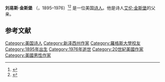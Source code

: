 {{Expand English}}
{{Infobox writer
| name         = 刘易斯·金斯堡<br/>Louis Ginsberg
| birth_date   = {{Birth date|1895|10|1|mf=y}}
| birth_place  = 美国[[新泽西州|新泽西州]] [[纽马克|纽马克]]
| death_date   = {{death date and age|1976|7|6|1895|10|1|mf=y}}
| 
| nationality  = 美国人
| alma_mater   = [[罗格斯大学|罗格斯大学]]
| spouses      = 娜奥米·李维·金斯堡<br/>Naomi Levy Ginsberg<br/>伊迪丝·金斯堡<br/>Edith Ginsberg
| children =  尤金·布鲁克斯·金斯堡<br/>Eugene Brooks Ginsberg<br/>[[艾伦·金斯堡|艾伦·金斯堡]]
| occupation   = 英语教师<br/>诗人
}}

'''刘易斯·金斯堡''' （{{lang-en|'''Louis Ginsberg'''}}，1895–1976）<ref>{{cite book|last1=Morgan|first1=Bill|title=I Celebrate Myself: The Somewhat Private Life of Allen Ginsberg|date=2006|publisher=Penguin Books|location=New York|isbn=978-0-14-311249-5|page=4}}</ref><ref>{{cite book|last1=Harris|first1=Neil|title=Great Writers: Allen Ginsberg|date=2013|publisher=Chelsea House|location=New York|isbn=978-1-4381-4836-6|url=https://books.google.com/books?id=pfhbAgAAQBAJ&q=louis+ginsberg+birth&pg=PT6|accessdate=August 29, 2016}}</ref> 是一位美国[[诗人|诗人]]。他是诗人[[艾伦·金斯堡|艾伦·金斯堡]]的父亲。

== 参考文献 ==
{{reflist}}

{{DEFAULTSORT: Ginsberg, Louis}}
[[Category:美国诗人|Category:美国诗人]]
[[Category:新泽西州作家|Category:新泽西州作家]]
[[Category:羅格斯大學校友|Category:羅格斯大學校友]]
[[Category:1895年出生|Category:1895年出生]]
[[Category:1976年逝世|Category:1976年逝世]]
[[Category:20世紀美國作家|Category:20世紀美國作家]]
[[Category:美國男性作家|Category:美國男性作家]]